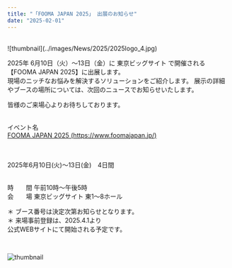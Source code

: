 ```yaml
---
title: "「FOOMA JAPAN 2025」 出展のお知らせ"
date: "2025-02-01"
---
```

<br />
![thumbnail](../images/News/2025/2025logo_4.jpg)<br />

2025年 6月10日（火）〜13日（金）に 東京ビッグサイト で開催される【FOOMA JAPAN 2025】に出展します。
<br />
現場のニッチなお悩みを解決するソリューションをご紹介します。
展示の詳細やブースの場所については、次回のニュースでお知らせいたします。

皆様のご来場心よりお待ちしております。<br /><br />

イベント名<br />
[FOOMA JAPAN 2025 (https://www.foomajapan.jp/)](https://www.foomajapan.jp/)<br /><br />

<br />
2025年6月10日(火)～13日(金)　4日間<br /><br />

時　　間 午前10時～午後5時<br />
会　　場 東京ビッグサイト 東1〜8ホール
<br />

＊ ブース番号は決定次第お知らせとなります。<br />
＊ 来場事前登録は、2025.4.1より<br />
公式WEBサイトにて開始される予定です。<br />

<br />

![thumbnail](../images/News/2025/2025logo_6.jpg)